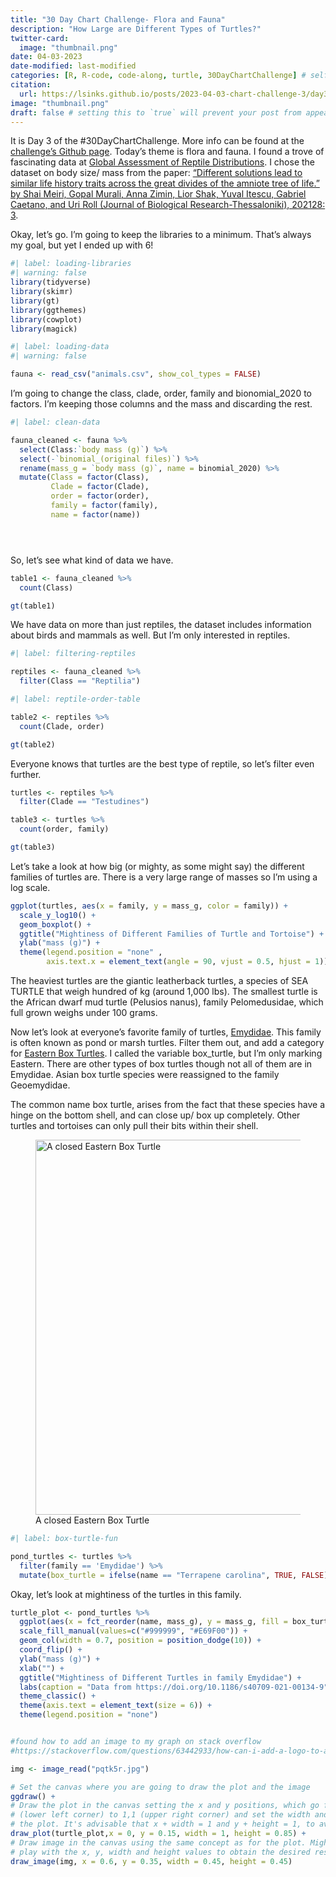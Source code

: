 ```yaml
---
title: "30 Day Chart Challenge- Flora and Fauna"
description: "How Large are Different Types of Turtles?"
twitter-card:
  image: "thumbnail.png"
date: 04-03-2023
date-modified: last-modified
categories: [R, R-code, code-along, turtle, 30DayChartChallenge] # self-defined categories
citation:
  url: https://lsinks.github.io/posts/2023-04-03-chart-challenge-3/day3.html
image: "thumbnail.png"
draft: false # setting this to `true` will prevent your post from appearing on your listing page until you're ready!
---
```


It is Day 3 of the #30DayChartChallenge. More info can be found at the [challenge's Github page](https://github.com/30DayChartChallenge/Edition2023). Today's theme is flora and fauna. I found a trove of fascinating data at [Global Assessment of Reptile Distributions](http://www.gardinitiative.org/data.html). I chose the dataset on body size/ mass from the paper: ["Different solutions lead to similar life history traits across the great divides of the amniote tree of life." by Shai Meiri, Gopal Murali, Anna Zimin, Lior Shak, Yuval Itescu, Gabriel Caetano, and Uri Roll (Journal of Biological Research-Thessaloniki), 202128: 3](https://doi.org/10.1186/s40709-021-00134-9).

Okay, let's go. I'm going to keep the libraries to a minimum. That's always my goal, but yet I ended up with 6!

```r
#| label: loading-libraries
#| warning: false
library(tidyverse)
library(skimr)
library(gt)
library(ggthemes)
library(cowplot)
library(magick)
```

```r
#| label: loading-data
#| warning: false

fauna <- read_csv("animals.csv", show_col_types = FALSE)

```

I'm going to change the class, clade, order, family and bionomial_2020 to factors. I'm keeping those columns and the mass and discarding the rest.

```r
#| label: clean-data

fauna_cleaned <- fauna %>%
  select(Class:`body mass (g)`) %>%
  select(-`binomial_(original files)`) %>%
  rename(mass_g = `body mass (g)`, name = binomial_2020) %>%
  mutate(Class = factor(Class),
         Clade = factor(Clade),
         order = factor(order),
         family = factor(family),
         name = factor(name))





```

So, let's see what kind of data we have.

```r

table1 <- fauna_cleaned %>%
  count(Class)

gt(table1)

```

We have data on more than just reptiles, the dataset includes information about birds and mammals as well. But I'm only interested in reptiles.

```r
#| label: filtering-reptiles

reptiles <- fauna_cleaned %>%
  filter(Class == "Reptilia")
```

```r
#| label: reptile-order-table

table2 <- reptiles %>%
  count(Clade, order)

gt(table2)

```

Everyone knows that turtles are the best type of reptile, so let's filter even further.

```r

turtles <- reptiles %>% 
  filter(Clade == "Testudines")

table3 <- turtles %>%
  count(order, family)

gt(table3)
```

Let's take a look at how big (or mighty, as some might say) the different families of turtles are. There is a very large range of masses so I'm using a log scale.

```r
ggplot(turtles, aes(x = family, y = mass_g, color = family)) +
  scale_y_log10() +
  geom_boxplot() +
  ggtitle("Mightiness of Different Families of Turtle and Tortoise") +
  ylab("mass (g)") +
  theme(legend.position = "none" , 
        axis.text.x = element_text(angle = 90, vjust = 0.5, hjust = 1))
```

The heaviest turtles are the giantic leatherback turtles, a species of SEA TURTLE that weigh hundred of kg (around 1,000 lbs). The smallest turtle is the African dwarf mud turtle (Pelusios nanus), family Pelomedusidae, which full grown weighs under 100 grams.

Now let's look at everyone's favorite family of turtles, [Emydidae](https://en.wikipedia.org/wiki/Emydidae). This family is often known as pond or marsh turtles. Filter them out, and add a category for [Eastern Box Turtles](https://www.nwf.org/Educational-Resources/Wildlife-Guide/Reptiles/Eastern-Box-Turtle). I called the variable box_turtle, but I'm only marking Eastern. There are other types of box turtles though not all of them are in Emydidae. Asian box turtle species were reassigned to the family Geoemydidae.

The common name box turtle, arises from the fact that these species have a hinge on the bottom shell, and can close up/ box up completely. Other turtles and tortoises can only pull their bits within their shell.

![A closed Eastern Box Turtle](/posts/2023-04-03-chart-challenge-3/mac-closed.jpg){fig-alt="A closed up eastern box turtle held in a woman's hand." width="600"}

```r
#| label: box-turtle-fun

pond_turtles <- turtles %>%
  filter(family == 'Emydidae') %>%
  mutate(box_turtle = ifelse(name == "Terrapene carolina", TRUE, FALSE)) 
```

Okay, let's look at mightiness of the turtles in this family.

```r
turtle_plot <- pond_turtles %>%
  ggplot(aes(x = fct_reorder(name, mass_g), y = mass_g, fill = box_turtle)) +
  scale_fill_manual(values=c("#999999", "#E69F00")) +
  geom_col(width = 0.7, position = position_dodge(10)) +
  coord_flip() +
  ylab("mass (g)") +
  xlab("") +
  ggtitle("Mightiness of Different Turtles in family Emydidae") +
  labs(caption = "Data from https://doi.org/10.1186/s40709-021-00134-9") +
  theme_classic() +
  theme(axis.text = element_text(size = 6)) +
  theme(legend.position = "none")


#found how to add an image to my graph on stack overflow
#https://stackoverflow.com/questions/63442933/how-can-i-add-a-logo-to-a-ggplot-visualisation

img <- image_read("pqtk5r.jpg")

# Set the canvas where you are going to draw the plot and the image
ggdraw() +
# Draw the plot in the canvas setting the x and y positions, which go from 0,0
# (lower left corner) to 1,1 (upper right corner) and set the width and height of
# the plot. It's advisable that x + width = 1 and y + height = 1, to avoid clipping # the plot
draw_plot(turtle_plot,x = 0, y = 0.15, width = 1, height = 0.85) +
# Draw image in the canvas using the same concept as for the plot. Might need to 
# play with the x, y, width and height values to obtain the desired result
draw_image(img, x = 0.6, y = 0.35, width = 0.45, height = 0.45) 

  
```
